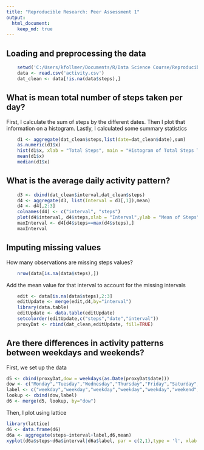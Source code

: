 ```yaml
---
title: "Reproducible Research: Peer Assessment 1"
output: 
  html_document:
    keep_md: true
---
```



## Loading and preprocessing the data
```r
    setwd('C:/Users/kfollmer/Documents/R/Data Science Course/Reproducible Research/RepData_PeerAssessment1')
    data <- read.csv('activity.csv')
    dat_clean <- data[!is.na(data$steps),]
```


## What is mean total number of steps taken per day?
First, I calculate the sum of steps by the different dates. Then I plot that information on a histogram. Lastly, I calculated some summary statistics
```r
    d1 <- aggregate(dat_clean$steps,list(date=dat_clean$date),sum)
    as.numeric(d1$x)
    hist(d1$x, xlab = "Total Steps", main = "Histogram of Total Steps Taken by Day Total")
    mean(d1$x)
    median(d1$x)

```

## What is the average daily activity pattern?
```r
    d3 <- cbind(dat_clean$interval,dat_clean$steps)
    d4 <- aggregate(d3, list(Interval = d3[,1]),mean)
    d4 <- d4[,2:3]
    colnames(d4) <- c("interval", "steps")
    plot(d4$interval, d4$steps,xlab = "Interval",ylab = "Mean of Steps",type = 'l')
    maxInterval <- d4[d4$steps==max(d4$steps),]
    maxInterval
```
## Imputing missing values
How many observations are missing steps values?
```r
    nrow(data[is.na(data$steps),])
```
Add the mean value for that interval to account for the missing intervals
```r
    edit <- data[is.na(data$steps),2:3]
    editUpdate <- merge(edit,d4,by="interval")
    library(data.table)
    editUpdate <- data.table(editUpdate)
    setcolorder(editUpdate,c("steps","date","interval"))
    proxyDat <- rbind(dat_clean,editUpdate, fill=TRUE)
```

## Are there differences in activity patterns between weekdays and weekends?
First, we set up the data
```r
d5 <- cbind(proxyDat,dow = weekdays(as.Date(proxyDat$date)))
dow <- c("Monday","Tuesday","Wednesday","Thursday","Friday","Saturday","Sunday")
label <- c("weekday","weekday","weekday","weekday","weekday","weekend","weekend")
lookup <- cbind(dow,label)
d6 <- merge(d5, lookup, by="dow")

```
Then, I plot using lattice
```r
library(lattice)
d6 <- data.frame(d6)
d6a <- aggregate(steps~interval+label,d6,mean)
xyplot(d6a$steps~d6a$interval|d6a$label, par = c(2,1),type = 'l', xlab = "Interval", ylab = "Average Steps")
```
